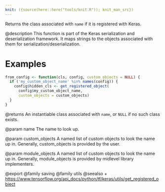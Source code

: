 ```yaml
---
knit: ({source(here::here("tools/knit.R")); knit_man_src})
---
```

Returns the class associated with `name` if it is registered with Keras.

@description
This function is part of the Keras serialization and deserialization
framework. It maps strings to the objects associated with them for
serialization/deserialization.

# Examples
```r
from_config <- function(cls, config, custom_objects = NULL) {
  if ('my_custom_object_name' %in% names(config)) {
    config$hidden_cls <- get_registered_object(
      config$my_custom_object_name,
      custom_objects = custom_objects)
  }
}
```

@returns
An instantiable class associated with `name`, or `NULL` if no such class
exists.

@param name
The name to look up.

@param custom_objects
A named list of custom objects to look the name up in.
Generally, custom_objects is provided by the user.

@param module_objects
A named list of custom objects to look the name up in.
Generally, module_objects is provided by midlevel library
implementers.

@export
@family saving
@family utils
@seealso
+ <https://www.tensorflow.org/api_docs/python/tf/keras/utils/get_registered_object>
